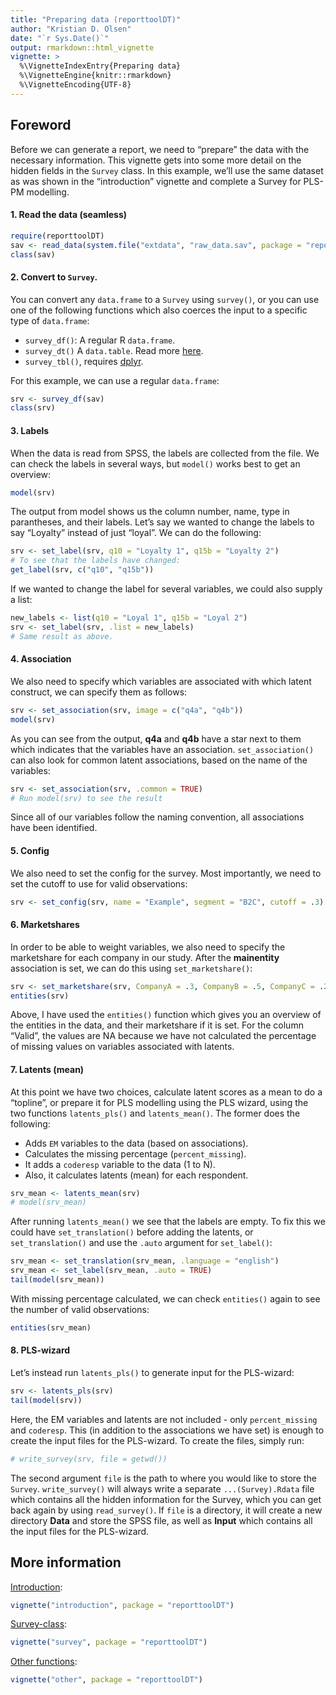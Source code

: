 ```yaml
---
title: "Preparing data (reporttoolDT)"
author: "Kristian D. Olsen"
date: "`r Sys.Date()`"
output: rmarkdown::html_vignette
vignette: >
  %\VignetteIndexEntry{Preparing data}
  %\VignetteEngine{knitr::rmarkdown}
  %\VignetteEncoding{UTF-8}
---
```


## Foreword

Before we can generate a report, we need to "prepare" the data with the necessary information. This vignette gets into some more detail on the hidden fields in the `Survey` class. In this example, we'll use the same dataset as was shown in the "introduction" vignette and complete a Survey for PLS-PM modelling.

#### 1. Read the data (seamless)

```r
require(reporttoolDT)
sav <- read_data(system.file("extdata", "raw_data.sav", package = "reporttoolDT"))
class(sav)
```

#### 2. Convert to `Survey`.

You can convert any `data.frame` to a `Survey` using `survey()`, or you can use one of the following functions which also coerces the input to a specific type of  `data.frame`:

- `survey_df()`: A regular R `data.frame`.
- `survey_dt()`  A `data.table`. Read more [here](https://github.com/Rdatatable/data.table/wiki).
- `survey_tbl()`, requires [dplyr](https://github.com/hadley/dplyr).

For this example, we can use a regular `data.frame`:

```r
srv <- survey_df(sav)
class(srv)
```

#### 3. Labels

When the data is read from SPSS, the labels are collected from the file. We can check the labels in several ways, but `model()` works best to get an overview:

```r
model(srv)
```

The output from model shows us the column number, name, type in parantheses, and their labels. Let's say we wanted to change the labels to say "Loyalty" instead of  just "loyal". We can do the following:

```r
srv <- set_label(srv, q10 = "Loyalty 1", q15b = "Loyalty 2")
# To see that the labels have changed:
get_label(srv, c("q10", "q15b"))
```

If we wanted to change the label for several variables, we could also supply a list:

```r
new_labels <- list(q10 = "Loyal 1", q15b = "Loyal 2")
srv <- set_label(srv, .list = new_labels)
# Same result as above.
```

#### 4. Association

We also need to specify which variables are associated with which latent construct,  we can specify them as follows:

```r
srv <- set_association(srv, image = c("q4a", "q4b"))
model(srv)
```

As you can see from the output, **q4a** and **q4b** have a star next to them which indicates that the variables have an association. `set_association()` can also look for common latent associations, based on the name of the variables:

```r
srv <- set_association(srv, .common = TRUE)
# Run model(srv) to see the result
```

Since all of our variables follow the naming convention, all associations have been identified.

#### 5. Config

We also need to set the config for the survey. Most importantly, we need to set the cutoff to use for valid observations:

```r
srv <- set_config(srv, name = "Example", segment = "B2C", cutoff = .3)
```

#### 6. Marketshares

In order to be able to weight variables, we also need to specify the marketshare for each company in our study. After the **mainentity** association is set, we can do this using `set_marketshare()`:

```r
srv <- set_marketshare(srv, CompanyA = .3, CompanyB = .5, CompanyC = .2)
entities(srv)
```

Above, I have used the `entities()` function which gives you an overview of the entities in the data, and their marketshare if it is set. For the column "Valid", the values are NA because we have not calculated the percentage of missing values on variables associated with latents.

#### 7. Latents (mean)

At this point we have two choices, calculate latent scores as a mean to do a "topline", or prepare it for PLS modelling using the PLS wizard, using the two functions `latents_pls()` and `latents_mean()`. The former does the following:

- Adds `EM` variables to the data (based on associations).
- Calculates the missing percentage (`percent_missing`).
- It adds a `coderesp` variable to the data (1 to N).
- Also, it calculates latents (mean) for each respondent.

```r
srv_mean <- latents_mean(srv)
# model(srv_mean)
```

After running `latents_mean()` we see that the labels are empty. To fix this we could have `set_translation()` before adding the latents, or `set_translation()` and use the `.auto` argument for `set_label()`:

```r
srv_mean <- set_translation(srv_mean, .language = "english")
srv_mean <- set_label(srv_mean, .auto = TRUE)
tail(model(srv_mean))
```

With missing percentage calculated, we can check `entities()` again to see the number of valid observations:

```r
entities(srv_mean)
```

#### 8. PLS-wizard

Let's instead run `latents_pls()` to generate input for the PLS-wizard:

```r
srv <- latents_pls(srv)
tail(model(srv))
```

Here, the EM variables and latents are not included - only `percent_missing` and `coderesp`. This (in addition to the associations we have set) is enough to create the input files for the PLS-wizard. To create the files, simply run:

```r
# write_survey(srv, file = getwd())
```

The second argument `file` is the path to where you would like to store the `Survey`. `write_survey()` will always write a separate `...(Survey).Rdata` file which contains all the hidden information for the Survey, which you can get back again by using `read_survey()`. If `file` is a directory, it will create a new directory **Data** and store the SPSS file, as well as **Input** which contains all the input files for the PLS-wizard.

## More information

[Introduction](https://github.com/itsdalmo/reporttoolDT/blob/master/vignettes/introduction.Rmd): 
```r
vignette("introduction", package = "reporttoolDT")
```

[Survey-class](https://github.com/itsdalmo/reporttoolDT/blob/master/vignettes/survey.Rmd): 
```r
vignette("survey", package = "reporttoolDT")
```

[Other functions](https://github.com/itsdalmo/reporttoolDT/blob/master/vignettes/other.Rmd): 
```r
vignette("other", package = "reporttoolDT")
```
